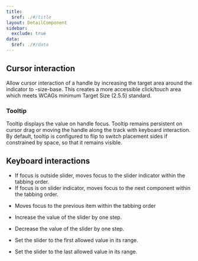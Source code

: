 ```yaml
---
title:
  $ref: ./#/title
layout: DetailComponent
sidebar:
  exclude: true
data:
  $ref: ./#/data
---
```


## Cursor interaction

Allow cursor interaction of a handle by increasing the target area around the indicator to -size-base. This creates a more accessible click/touch area which meets WCAGs minimum Target Size (2.5.5) standard.

### Tooltip

Tooltip displays the value on handle focus. Tooltip remains persistent on cursor drag or moving the handle along the track with keyboard interaction. By default, tooltip is configured to flip to switch placement sides if constrained by space, so that it remains visible.

## Keyboard interactions

<KeyboardControls>
<KeyboardControl keyOrCombos="Tab">

- If focus is outside slider, moves focus to the slider indicator within the tabbing order.
- If focus is on slider indicator, moves focus to the next component within the tabbing order.

</KeyboardControl>

<KeyboardControl keyOrCombos="Shift + Tab">

- Moves focus to the previous item within the tabbing order

</KeyboardControl>

<KeyboardControl keyOrCombos="Up arrow / Right arrow">

- Increase the value of the slider by one step.

</KeyboardControl>

<KeyboardControl keyOrCombos="Down arrow / Left arrow">

- Decrease the value of the slider by one step.

</KeyboardControl>

<KeyboardControl keyOrCombos="Home">

- Set the slider to the first allowed value in its range.

</KeyboardControl>

<KeyboardControl keyOrCombos="End">

- Set the slider to the last allowed value in its range.

</KeyboardControl>

</KeyboardControls>

